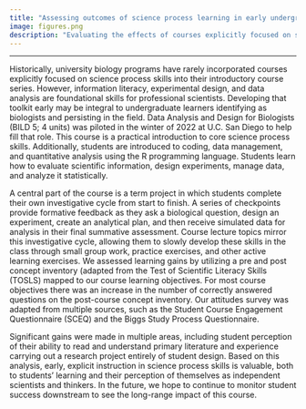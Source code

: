 ```yaml
---
title: "Assessing outcomes of science process learning in early undergraduate education"
image: figures.png
description: "Evaluating the effects of courses explicitly focused on science process skills on learning and attitudes toward science in early undergraduate education."
---
```


-----------------------------------------------------------------------------

Historically, university biology programs have rarely incorporated courses explicitly focused on science process skills into their introductory course series. However, information literacy, experimental design, and data analysis are foundational skills for professional scientists. Developing that toolkit early may be integral to undergraduate learners identifying as biologists and persisting in the field. Data Analysis and Design for Biologists (BILD 5; 4 units) was piloted in the winter of 2022 at U.C. San Diego to help fill that role. This course is a practical introduction to core science process skills. Additionally, students are introduced to coding, data management, and quantitative analysis using the R programming language. Students learn how to evaluate scientific information, design experiments, manage data, and analyze it statistically.

A central part of the course is a term project in which students complete their own investigative cycle from start to finish. A series of checkpoints provide formative feedback as they ask a biological question, design an experiment, create an analytical plan, and then receive simulated data for analysis in their final summative assessment. Course lecture topics mirror this investigative cycle, allowing them to slowly develop these skills in the class through small group work, practice exercises, and other active learning exercises. We assessed learning gains by utilizing a pre and post concept inventory (adapted from the Test of Scientific Literacy Skills (TOSLS) mapped to our course learning objectives. For most course objectives there was an increase in the number of correctly answered questions on the post-course concept inventory. Our attitudes survey was adapted from multiple sources, such as the Student Course Engagement Questionnaire (SCEQ) and the Biggs Study Process Questionnaire.

Significant gains were made in multiple areas, including student perception of their ability to read and understand primary literature and experience carrying out a research project entirely of student design. Based on this analysis, early, explicit instruction in science process skills is valuable, both to students' learning and their perception of themselves as independent scientists and thinkers. In the future, we hope to continue to monitor student success downstream to see the long-range impact of this course.
